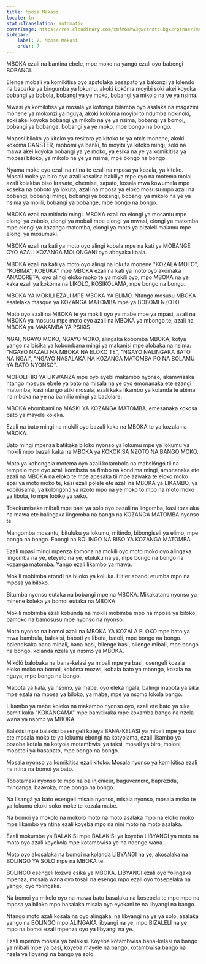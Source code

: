 ```yaml
---
title: Mposa Makasi
locale: ln
statusTranslation: automatic
coverImage: https://res.cloudinary.com/xmfm6mhw3gwctndtcubgx2rptnae/image/upload/v1740337243/small_cover_educacion_fundamental_a051170f1c.webp
sidebar:
    label: 7. Mposa Makasi
    order: 7
---
```

MBOKA ezali na bantina ebele, mpe moko na yango ezali oyo babengi BOBANGI.

Elenge mobali ya komikitisa oyo apɛtolaka basapato ya bakonzi ya lolendo na baparke ya bingumba ya lokumu, akoki kokóma moyibi soki akei koyoka bobangi ya bobola, bobangi ya ye moko, bobangi ya mikolo na ye ya nsima.

Mwasi ya komikitisa ya mosala ya kotonga bilamba oyo asalaka na magazini monene ya mokonzi ya nguya, akoki kokóma moyibi to ndumba nokinoki, soki akei koyoka bobangi ya mikolo na ye ya nsima, bobangi ya bomoi, bobangi ya bobange, bobangi ya ye moko, mpe bongo na bongo.

Mopesi biloko ya kitoko ya resitora ya kitoko to ya otɛlɛ monene, akoki kokóma GANSTER, mobomi ya banki, to moyibi ya kitoko mingi, soki na mawa akei koyoka bobangi ya ye moko, ya esika na ye ya komikitisa ya mopesi biloko, ya mikolo na ye ya nsima, mpe bongo na bongo.

Nyama moke oyo ezali na ntina te ezali na mposa ya kozala, ya kitoko. Mosali moke ya biro oyo azali kosalisa bakiliya mpe oyo na motema molai azali kolakisa biso kravate, chemise, sapato, kosala mwa kowumela mpe koseka na boboto ya lokuta, azali na mposa ya eloko mosusu mpo azali na bobangi, bobangi mingi, bobangi ya bozangi, bobangi ya mikolo na ye ya nsima ya molili, bobangi ya bobange, mpe bongo na bongo.

MBOKA ezali na mitindo mingi. MBOKA ezali na elongi ya mosantu mpe elongi ya zabolo, elongi ya mobali mpe elongi ya mwasi, elongi ya matomba mpe elongi ya kozanga matomba, elongi ya moto ya bizaleli malamu mpe elongi ya mosumuki.

MBOKA ezali na kati ya moto oyo alingi kobala mpe na kati ya MOBANGE OYO AZALI KOZANGA MOLONGANI oyo aboyaka libala.

MBOKA ezali na kati ya moto oyo alingi na lokuta monene "KOZALA MOTO", "KOBIMA", KOBUKA" mpe MBOKA ezali na kati ya moto oyo akómaka ANACORETA, oyo alingi eloko moko te ya mokili oyo, mpo MBOKA na ye kaka ezali ya kokóma na LIKOLO, KOSIKOLAMA, mpe bongo na bongo.

MBOKA YA MOKILI EZALI MPE MBOKA YA ELIMO. Ntango mosusu MBOKA esalelaka masque ya KOZANGA MATOMBA mpe ya BOBOMI NZOTO.

Moto oyo azali na MBOKA te ya mokili oyo ya mabe mpe ya mpasi, azali na MBOKA ya mosusu mpe moto oyo azali na MBOKA ya mbongo te, azali na MBOKA ya MAKAMBA YA PSIKIS

NGAI, NGAYO MOKO, NGAYO MOKO, alingaka kobomba MBOKA, kotya yango na bisika ya kobombana mingi ya makanisi mpe alobaka na nsima: "NGAYO NAZALI NA MBOKA NA ELOKO TE", "NGAYO NALINGAKA BATO NA NGAI", "NGAYO NASALAKA NA KOZANGA MATOMBA PO NA BOLAMU YA BATO NYONSO".

MOPOLITIKI YA LIKWANZA mpe oyo ayebi makambo nyonso, akamwisaka ntango mosusu ebele ya bato na misala na ye oyo emonanaka ete ezangi matomba, kasi ntango atiki mosala, ezali kaka likambo ya kolanda te abima na mboka na ye na bamilio mingi ya badolare.

MBOKA ebombami na MASKI YA KOZANGA MATOMBA, emesanaka kokosa bato ya mayele koleka.

Ezali na bato mingi na mokili oyo bazali kaka na MBOKA te ya kozala na MBOKA.

Bato mingi mpenza batikaka biloko nyonso ya lokumu mpe ya lokumu ya mokili mpo bazali kaka na MBOKA ya KOKOKISA NZOTO NA BANGO MOKO.

Moto ya kobongola motema oyo azali kotambola na mabɔlɔ́ngɔ́ tii na tempelo mpe oyo azali komibɛta na fimbo na kondima mingi, amonanaka ete azali na MBOKA na eloko te mpe apesaka tii mpe azwaka te eloko moko epai ya moto moko te, kasi ezali polele ete azali na MBOKA ya LIKAMBO, ya kobikisama, ya kolɔngɔ́nɔ́ ya nzoto mpo na ye moko to mpo na moto moko ya libota, to mpe lobiko ya seko.

Tokokumisaka mibali mpe basi ya solo oyo bazali na lingomba, kasi tozalaka na mawa ete balingaka lingomba na bango na KOZANGA MATOMBA nyonso te.

Mangomba mosantu, bituluku ya lokumu, mitindo, bibongiseli ya elimo, mpe bongo na bongo. Ebongi na BOLINGO NA BISO YA KOZANGA MATOMBA.

Ezali mpasi mingi mpenza komona na mokili oyo moto moko oyo alingaka lingomba na ye, eteyelo na ye, etuluku na ye, mpe bongo na bongo na kozanga matomba. Yango ezali likambo ya mawa.

Mokili mobimba etondi na biloko ya koluka. Hitler abandi etumba mpo na mposa ya biloko.

Bitumba nyonso eutaka na bobangi mpe na MBOKA. Mikakatano nyonso ya minene koleka ya bomoi eutaka na MBOKA.

Mokili mobimba ezali kobunda na mokili mobimba mpo na mposa ya biloko, bamoko na bamosusu mpe nyonso na nyonso.

Moto nyonso na bomoi azali na MBOKA YA KOZALA ELOKO mpe bato ya mwa bambula, balakisi, baboti ya libota, batoli, mpe bongo na bongo. balendisaka bana mibali, bana basi, bilenge basi, bilenge mibali, mpe bongo na bongo. kolanda nzela ya nsɔmɔ ya MBOKA.

Mikóló balobaka na bana-kelasi ya mibali mpe ya basi, osengeli kozala eloko moko na bomoi, kokóma mozwi, kobala bato ya mbongo, kozala na nguya, mpe bongo na bongo.

Mabota ya kala, ya nsɔmɔ, ya mabe, oyo eleká ngala, balingi mabota ya sika mpe ezala na mposa ya biloko, ya mabe, mpe ya nsɔmɔ lokola bango.

Likambo ya mabe koleka na makambo nyonso oyo, ezali ete bato ya sika bamitikaka "KOKANGAMA" mpe bamitikaka mpe kokamba bango na nzela wana ya nsɔmɔ ya MBOKA.

Balakisi mpe balakisi basengeli koteya BANA-KELASI ya mibali mpe ya basi ete mosala moko te ya lokumu ebongi na kotyolama, ezali likambo ya bozoba kotala na kotyola motambwisi ya taksi, mosali ya biro, moloni, mopɛtoli ya basapato, mpe bongo na bongo.

Mosala nyonso ya komikitisa ezali kitoko. Mosala nyonso ya komikitisa ezali na ntina na bomoi ya bato.

Tobotamaki nyonso te mpo na ba injénieur, baguvernɛrɛ, baprezida, minganga, baavoka, mpe bongo na bongo.

Na lisangá ya bato esengeli misala nyonso, misala nyonso, mosala moko te ya lokumu ekoki soko moke te kozala mabe.

Na bomoi ya mokolo na mokolo moto na moto asalaka mpo na eloko moko mpe likambo ya ntina ezali koyeba mpo na nini moto na moto asalaka.

Ezali mokumba ya BALAKISI mpe BALAKISI ya koyeba LIBYANGI ya moto na moto oyo azali koyekola mpe kotambwisa ye na ndenge wana.

Moto oyo akosalaka na bomoi na kolanda LIBYANGI na ye, akosalaka na BOLINGO YA SOLO mpe na MBOKA te.

BOLINGO esengeli kozwa esika ya MBOKA. LIBYANGI ezali oyo тоlingaka mpenza, mosala wana oyo tosali na esengo mpo ezali oyo тоsepelaka na yango, oyo тоlingaka.

Na bomoi ya mikolo oyo na mawa bato basalaka na kosepela te mpe mpo na mposa ya biloko mpo basalaka misala oyo eyokani te na libyangi na bango.

Ntango moto azali kosala na oyo alingaka, na libyangi na ye ya solo, asalaka yango na BOLINGO mpo ALINGAKA libyangi na ye, mpo BIZALELI na ye mpo na bomoi ezali mpenza oyo ya libyangi na ye.

Ezali mpenza mosala ya balakisi. Koyeba kotambwisa bana-kelasi na bango ya mibali mpe ya basi, koyeba mayele na bango, kotambwisa bango na nzela ya libyangi na bango ya solo.

